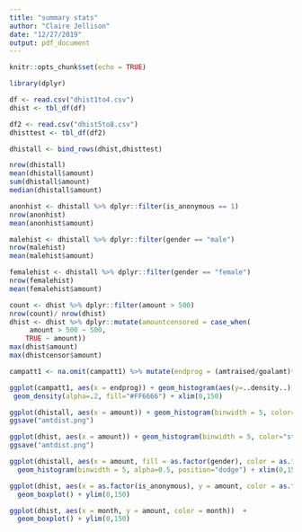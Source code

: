 ```yaml
---
title: "summary stats"
author: "Claire Jellison"
date: "12/27/2019"
output: pdf_document
---
```


```r
knitr::opts_chunk$set(echo = TRUE)
```

```r
library(dplyr)
```


```r
df <- read.csv("dhist1to4.csv")
dhist <- tbl_df(df)

df2 <- read.csv("dhist5to8.csv")
dhisttest <- tbl_df(df2)

dhistall <- bind_rows(dhist,dhisttest)
```


```r

nrow(dhistall)
mean(dhistall$amount)
sum(dhistall$amount)
median(dhistall$amount)

anonhist <- dhistall %>% dplyr::filter(is_anonymous == 1)
nrow(anonhist)
mean(anonhist$amount)

malehist <- dhistall %>% dplyr::filter(gender == "male")
nrow(malehist)
mean(malehist$amount)

femalehist <- dhistall %>% dplyr::filter(gender == "female")
nrow(femalehist)
mean(femalehist$amount)


```

```r
count <- dhist %>% dplyr::filter(amount > 500)
nrow(count)/ nrow(dhist)
dhist <- dhist %>% dplyr::mutate(amountcensored = case_when(
     amount > 500 ~ 500,
    TRUE ~ amount))
max(dhist$amount)
max(dhistcensor$amount)
```




```r
campatt1 <- na.omit(campatt1) %>% mutate(endprog = (amtraised/goalamt)*100)
```

```r
ggplot(campatt1, aes(x = endprog)) + geom_histogram(aes(y=..density..), colour="black", fill="white") +
 geom_density(alpha=.2, fill="#FF6666") + xlim(0,150) 
```

```r
ggplot(dhistall, aes(x = amount)) + geom_histogram(binwidth = 5, color="steelblue", fill="white", position = "identity") + xlim(0,120) 
ggsave("amtdist.png")
```

```r
ggplot(dhist, aes(x = amount)) + geom_histogram(binwidth = 5, color="steelblue", fill="white") + xlim(0,120) + ggtitle("Distribution of Amounts Donated")
ggsave("amtdist.png")
```



```r
ggplot(dhistall, aes(x = amount, fill = as.factor(gender), color = as.factor(gender)))  +
  geom_histogram(binwidth = 5, alpha=0.5, position="dodge") + xlim(0,150) 
```


```r
ggplot(dhist, aes(x = as.factor(is_anonymous), y = amount, color = as.factor(is_anonymous)))  +
  geom_boxplot() + ylim(0,150)
```

```r
ggplot(dhist, aes(x = month, y = amount, color = month))  +
  geom_boxplot() + ylim(0,150)
```




